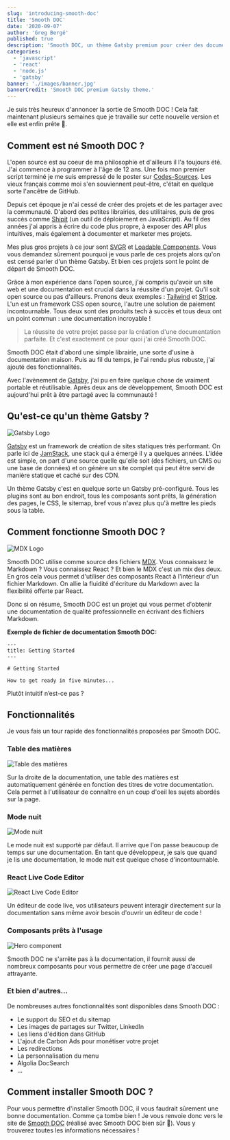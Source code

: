 ```yaml
---
slug: 'introducing-smooth-doc'
title: 'Smooth DOC'
date: '2020-09-07'
author: 'Greg Bergé'
published: true
description: 'Smooth DOC, un thème Gatsby premium pour créer des documentations de qualité professionnelle.'
categories:
  - 'javascript'
  - 'react'
  - 'node.js'
  - 'gatsby'
banner: './images/banner.jpg'
bannerCredit: 'Smooth DOC premium Gatsby theme.'
---
```


Je suis très heureux d'annoncer la sortie de Smooth DOC ! Cela fait maintenant plusieurs semaines que je travaille sur cette nouvelle version et elle est enfin prête 🥳.

## Comment est né Smooth DOC ?

L'open source est au coeur de ma philosophie et d'ailleurs il l'a toujours été. J'ai commencé à programmer à l'âge de 12 ans. Une fois mon premier script terminé je me suis empressé de le poster sur [Codes-Sources](https://codes-sources.commentcamarche.net/). Les vieux français comme moi s'en souviennent peut-être, c'était en quelque sorte l'ancêtre de GitHub.

Depuis cet époque je n'ai cessé de créer des projets et de les partager avec la communauté. D'abord des petites librairies, des utilitaires, puis de gros succès comme [Shipit](https://github.com/shipitjs/shipit) (un outil de déploiement en JavaScript). Au fil des années j'ai appris à écrire du code plus propre, à exposer des API plus intuitives, mais également à documenter et marketer mes projets.

Mes plus gros projets à ce jour sont [SVGR](https://react-svgr.com/) et [Loadable Components](https://loadable-components.com/). Vous vous demandez sûrement pourquoi je vous parle de ces projets alors qu'on est censé parler d'un thème Gatsby. Et bien ces projets sont le point de départ de Smooth DOC.

Grâce à mon expérience dans l'open source, j'ai compris qu'avoir un site web et une documentation est crucial dans la réussite d'un projet. Qu'il soit open source ou pas d'ailleurs. Prenons deux exemples : [Tailwind](http://tailwindcss.com/) et [Stripe](https://stripe.com/). L'un est un framework CSS open source, l'autre une solution de paiement incontournable. Tous deux sont des produits tech à succès et tous deux ont un point commun : une documentation incroyable !

> La réussite de votre projet passe par la création d'une documentation parfaite. Et c'est exactement ce pour quoi j'ai créé Smooth DOC.

Smooth DOC était d'abord une simple librairie, une sorte d'usine à documentation maison. Puis au fil du temps, je l'ai rendu plus robuste, j'ai ajouté des fonctionnalités.

Avec l'avènement de [Gatsby](https://gatsbyjs.com/), j'ai pu en faire quelque chose de vraiment portable et réutilisable. Après deux ans de développement, Smooth DOC est aujourd'hui prêt à être partagé avec la communauté !

## Qu'est-ce qu'un thème Gatsby ?

![Gatsby Logo](./images/gatsby-logo.png)

[Gatsby](https://gatsbyjs.com/) est un framework de création de sites statiques très performant. On parle ici de [JamStack](https://jamstack.org/), une stack qui a émergé il y a quelques années. L'idée est simple, on part d'une source quelle qu'elle soit (des fichiers, un CMS ou une base de données) et on génère un site complet qui peut être servi de manière statique et caché sur des CDN.

Un thème Gatsby c'est en quelque sorte un Gatsby pré-configuré. Tous les plugins sont au bon endroit, tous les composants sont prêts, la génération des pages, le CSS, le sitemap, bref vous n'avez plus qu'à mettre les pieds sous la table.

## Comment fonctionne Smooth DOC ?

![MDX Logo](./images/mdx-logo.png)

Smooth DOC utilise comme source des fichiers [MDX](https://mdxjs.com/). Vous connaissez le Markdown ? Vous connaissez React ? Et bien le MDX c'est un mix des deux. En gros cela vous permet d'utiliser des composants React à l'intérieur d'un fichier Markdown. On allie la fluidité d'écriture du Markdown avec la flexibilité offerte par React.

Donc si on résume, Smooth DOC est un projet qui vous permet d'obtenir une documentation de qualité professionnelle en écrivant des fichiers Markdown.

**Exemple de fichier de documentation Smooth DOC:**

```
---
title: Getting Started
---

# Getting Started

How to get ready in five minutes...

```

Plutôt intuitif n’est-ce pas ?

## Fonctionnalités

Je vous fais un tour rapide des fonctionnalités proposées par Smooth DOC.

### Table des matières

![Table des matières](./images/table-of-contents.png)

Sur la droite de la documentation, une table des matières est automatiquement générée en fonction des titres de votre documentation. Cela permet à l'utilisateur de connaître en un coup d'oeil les sujets abordés sur la page.

### Mode nuit

![Mode nuit](./images/dark-mode.png)

Le mode nuit est supporté par défaut. Il arrive que l'on passe beaucoup de temps sur une documentation. En tant que développeur, je sais que quand je lis une documentation, le mode nuit est quelque chose d'incontournable.

### React Live Code Editor

![React Live Code Editor](./images/live-code-editor.png)

Un éditeur de code live, vos utilisateurs peuvent interagir directement sur la documentation sans même avoir besoin d'ouvrir un éditeur de code !

### Composants prêts à l'usage

![Hero component](./images/hero-components.png)

Smooth DOC ne s'arrête pas à la documentation, il fournit aussi de nombreux composants pour vous permettre de créer une page d'accueil attrayante.

### Et bien d'autres...

De nombreuses autres fonctionnalités sont disponibles dans Smooth DOC :

- Le support du SEO et du sitemap
- Les images de partages sur Twitter, LinkedIn
- Les liens d'édition dans GitHub
- L'ajout de Carbon Ads pour monétiser votre projet
- Les redirections
- La personnalisation du menu
- Algolia DocSearch
- ...

## Comment installer Smooth DOC ?

Pour vous permettre d'installer Smooth DOC, il vous faudrait sûrement une bonne documentation. Comme ça tombe bien ! Je vous renvoie donc vers le site de [Smooth DOC](http://smooth-doc.com/) (réalisé avec Smooth DOC bien sûr 🤗). Vous y trouverez toutes les informations nécessaires !
